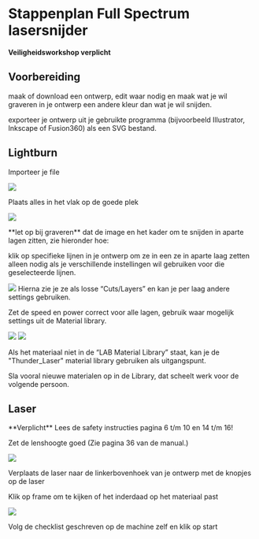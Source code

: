 
# Stappenplan Full Spectrum lasersnijder

<Callout type="warning">**Veiligheidsworkshop verplicht**</Callout>

## Voorbereiding

maak of download een ontwerp, edit waar nodig en maak wat je wil graveren in je ontwerp een andere kleur dan wat je wil snijden.

exporteer je ontwerp uit je gebruikte programma (bijvoorbeeld Illustrator, Inkscape of Fusion360) als een SVG bestand.


## Lightburn

Importeer je file

![](/assets/lasersnijder/lasersnijden-01.jpg)

Plaats alles in het vlak op de goede plek

![](/assets/lasersnijder/lasersnijden-02.jpg)

<Callout type="info">
**let op bij graveren** dat de image en het kader om te snijden in aparte lagen zitten, zie hieronder hoe:
</Callout>

klik op specifieke lijnen in je ontwerp om ze in een ze in aparte laag zetten 
alleen nodig als je verschillende instellingen wil gebruiken voor die geselecteerde lijnen.

![](/assets/lasersnijder/lasersnijden-03.jpg)
Hierna zie je ze als losse “Cuts/Layers” en kan je per laag andere settings gebruiken.

Zet de speed en power correct voor alle lagen, gebruik waar mogelijk settings uit de Material library.

![](/assets/lasersnijder/lasersnijden-04.jpg)
![](/assets/lasersnijder/lasersnijden-05.jpg)

Als het materiaal niet in de “LAB Material Library” staat, kan je de "Thunder_Laser" material library gebruiken als uitgangspunt.

<Callout type="info">
Sla vooral nieuwe materialen op in de Library, dat scheelt werk voor de volgende persoon.
</Callout>

## Laser

<Callout type="error" emoji="🚨">
  **Verplicht** Lees de safety instructies pagina 6 t/m 10 en 14 t/m 16!
</Callout>

Zet de lenshoogte goed (Zie pagina 36 van de manual.)

![](/assets/lasersnijder/lasersnijden-06.jpg)

Verplaats de laser naar de linkerbovenhoek van je ontwerp met de knopjes op de laser

Klik op frame om te kijken of het inderdaad op het materiaal past

![](/assets/lasersnijder/lasersnijden-07.jpg)

Volg de checklist geschreven op de machine zelf en klik op start
